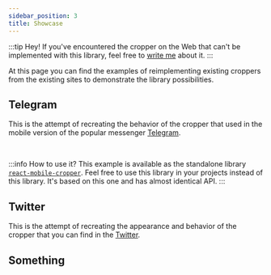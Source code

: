 ```yaml
---
sidebar_position: 3
title: Showcase
---
```



:::tip Hey!
If you've encountered the cropper on the Web that can't be implemented with this library, feel free to [write me](mailto:norserium@gmail.com) about it.
:::

At this page you can find the examples of reimplementing existing croppers from the existing sites to demonstrate the library possibilities.

## Telegram

This is the attempt of recreating the behavior of the cropper that used in the mobile version of the popular messenger [Telegram](https://telegram.org).

<TelegramShowcase/>
<br/>

:::info How to use it?
This example is available as the standalone library [`react-mobile-cropper`](https://github.com/advanced-cropper/react-mobile-cropper). Feel free to use this library
in your projects instead of this library. It's based on this one and has almost identical API.
:::

## Twitter

This is the attempt of recreating the appearance and behavior of the cropper that you can find in the [Twitter](https://twitter.com).


<TwitterShowcase/>


## Something

<SomethingShowcase/>
